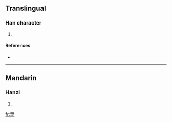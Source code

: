 ==Translingual==

===Han character===
{{Han char|rn=86|rad=火|as=12|sn=16|four=1180<sub>9</sub>|canj=尸尸火 (SSF)}}

# {{defn|Han|sort=火12}}

====References====
* {{Han ref|kx=0684.090|dkj=19442|hdz=32238.100|uh=71DB|ud=29147|bh=EA58|bd=59992}}

----

==Mandarin==

===Hanzi===
{{cmn-hanzi|pin=[[jǐng]] ([[jing3]])|wg=ching<sup>3</sup>}}

# {{defn|Mandarin}}

[[fr:燛]]